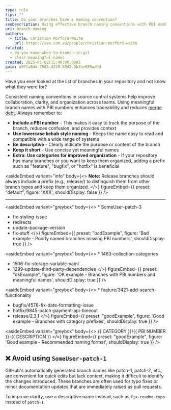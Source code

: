 ```yaml
---
type: rule
tips: ""
title: Do your branches have a naming convention?
seoDescription: Using effective branch naming conventions with PBI numbers, descriptive names, and structured formats to enhance collaboration and traceability.
uri: branch-naming
authors:
  - title: Christian Morford-Waite
    url: https://ssw.com.au/people/christian-morford-waite
related:
  - do-you-know-when-to-branch-in-git
  - clear-meaningful-names
created: 2025-01-02T15:40:00.000Z
guid: a97fa64d-7684-4220-8042-0b3be889aa9d
---
```


Have you ever looked at the list of branches in your repository and not know what they were for?

Consistent naming conventions in source control systems help improve collaboration, clarity, and organization across teams. Using meaningful branch names with PBI numbers enhances traceability and reduces [merge debt](/merge-debt).
Always remember to:

- **Include a PBI number** - This makes it easy to track the purpose of the branch, reduces confusion, and provides context
- **Use lowercase kebab style naming** - Keeps the name easy to read and compatible with a wide range of systems
- **Be descriptive** - Clearly indicate the purpose or content of the branch
- **Keep it short** - Use concise yet meaningful names
- **Extra: Use categories for improved organization** - If your repository has many branches or you want to keep them organized, adding a prefix such as "feature", "bugfix", or "hotfix" is beneficial

<asideEmbed
  variant="info"
  body={<>
    **Note:** Release branches should always include a prefix (e.g., release/) to distinguish them from other branch types and keep them organized.
  </>}
  figureEmbed={{
    preset: "default",
    figure: 'XXX',
    shouldDisplay: false
  }}
/>

---

<asideEmbed
  variant="greybox"
  body={<>
    * SomeUser-patch-3
* fix-styling-issue
* redirects
* update-package-version
* fix-stuff
  </>}
  figureEmbed={{
    preset: "badExample",
    figure: 'Bad example - Poorly named branches missing PBI numbers',
    shouldDisplay: true
  }}
/>

<asideEmbed
  variant="greybox"
  body={<>
    * 1463-collection-categories
* 1506-fix-storage-variable-yaml
* 1299-update-third-party-dependencies
  </>}
  figureEmbed={{
    preset: "okExample",
    figure: 'OK example - Branches with PBI numbers and meaningful names',
    shouldDisplay: true
  }}
/>

<asideEmbed
  variant="greybox"
  body={<>
    * feature/3421-add-search-functionality
* bugfix/4578-fix-date-formatting-issue
* hotfix/9845-patch-payment-api-timeout
* release/2.3.1
  </>}
  figureEmbed={{
    preset: "goodExample",
    figure: 'Good example - Branches with category prefixes',
    shouldDisplay: true
  }}
/>

<asideEmbed
  variant="greybox"
  body={<>
    {{ CATEGORY }}/{{ PBI NUMBER }}-{{ DESCRIPTION }}
  </>}
  figureEmbed={{
    preset: "goodExample",
    figure: 'Good example - Recommended naming format',
    shouldDisplay: true
  }}
/>

## ❌ Avoid using `SomeUser-patch-1`

GitHub's automatically generated branch names like patch-1, patch-2, etc., are convenient for quick edits but lack context, making it difficult to identify the changes introduced. These branches are often used for typo fixes or minor documentation updates that are immediately raised as pull requests.

To improve clarity, use a descriptive name instead, such as `fix-readme-typo` instead of `patch-1`.